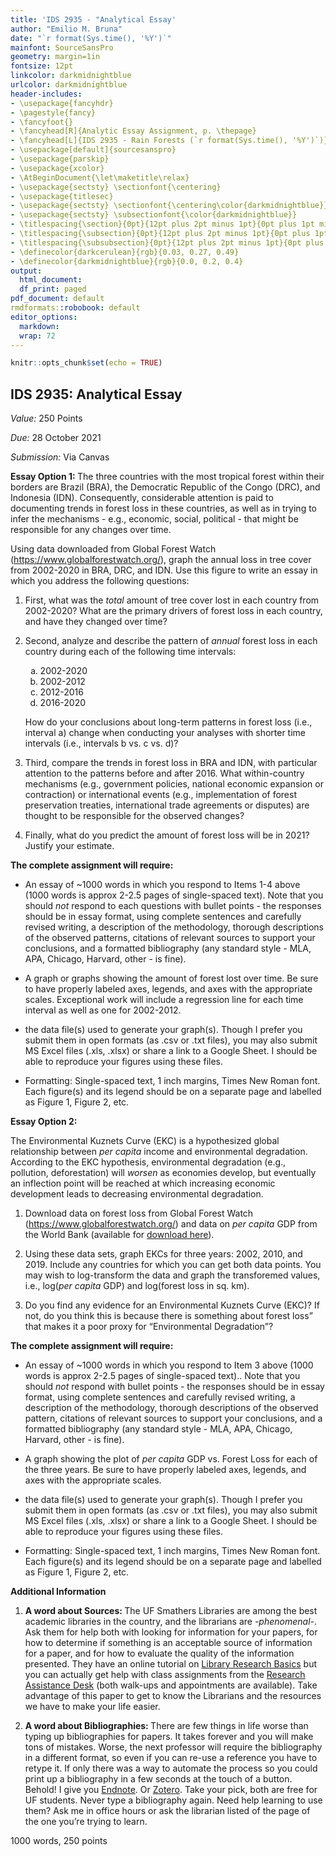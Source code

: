```yaml
---
title: 'IDS 2935 - "Analytical Essay'
author: "Emilio M. Bruna"
date: "`r format(Sys.time(), '%Y')`"
mainfont: SourceSansPro
geometry: margin=1in
fontsize: 12pt
linkcolor: darkmidnightblue
urlcolor: darkmidnightblue
header-includes:
- \usepackage{fancyhdr}
- \pagestyle{fancy}
- \fancyfoot{}
- \fancyhead[R]{Analytic Essay Assignment, p. \thepage}
- \fancyhead[L]{IDS 2935 - Rain Forests (`r format(Sys.time(), '%Y')`)}
- \usepackage[default]{sourcesanspro}
- \usepackage{parskip}
- \usepackage{xcolor}
- \AtBeginDocument{\let\maketitle\relax}
- \usepackage{sectsty} \sectionfont{\centering}
- \usepackage{titlesec}
- \usepackage{sectsty} \sectionfont{\centering\color{darkmidnightblue}}
- \usepackage{sectsty} \subsectionfont{\color{darkmidnightblue}}
- \titlespacing{\section}{0pt}{12pt plus 2pt minus 1pt}{0pt plus 1pt minus 1pt}
- \titlespacing{\subsection}{0pt}{12pt plus 2pt minus 1pt}{0pt plus 1pt minus 1pt}
- \titlespacing{\subsubsection}{0pt}{12pt plus 2pt minus 1pt}{0pt plus 1pt minus 1pt}
- \definecolor{darkcerulean}{rgb}{0.03, 0.27, 0.49}
- \definecolor{darkmidnightblue}{rgb}{0.0, 0.2, 0.4}
output:
  html_document:
  df_print: paged
pdf_document: default
rmdformats::robobook: default
editor_options: 
  markdown: 
  wrap: 72
---
```

  
  ```r
knitr::opts_chunk$set(echo = TRUE)
```

## IDS 2935: Analytical Essay
\vspace{0.3cm}

*Value: *250 Points  

*Due: *28 October 2021 

*Submission:* Via Canvas  


**Essay Option 1: **The three countries with the most tropical forest within their borders are Brazil (BRA), the Democratic Republic of the Congo (DRC), and Indonesia (IDN). Consequently, considerable attention is paid to documenting trends in forest loss in these countries, as well as in trying to infer the mechanisms - e.g., economic, social, political - that might be responsible for any changes over time.

Using data downloaded from Global Forest Watch ([https://www.globalforestwatch.org/](https://www.globalforestwatch.org/)), graph the annual loss in tree cover from 2002-2020 in BRA, DRC, and IDN. Use this figure to write an essay in which you address the following questions:

1) First, what was the *total* amount of tree cover lost in each country from 2002-2020? What are the primary drivers of forest loss in each country, and have they changed over time? 

2) Second, analyze and describe the pattern of *annual* forest loss in each country during each of the following time intervals:  

    a) 2002-2020
    b) 2002-2012
    c) 2012-2016
    d) 2016-2020

    How do your conclusions about long-term patterns in forest loss (i.e., interval a) change when conducting your analyses with shorter time intervals (i.e., intervals b vs. c vs. d)?    

3) Third, compare the trends in forest loss in BRA and IDN, with particular attention to the patterns before and after 2016. What within-country mechanisms (e.g., government policies, national economic expansion or contraction) or international events (e.g., implementation of forest preservation treaties, international trade agreements or disputes) are thought to be responsible for the observed changes?

4) Finally, what do you predict the amount of forest loss will be in 2021? Justify your estimate.

**The complete assignment will require:  **

* An essay of ~1000 words in which you respond to Items 1-4 above (1000 words is approx 2-2.5 pages of single-spaced text). Note that you should *not* respond to each questions with bullet points - the responses should be in essay format, using complete sentences and carefully revised writing, a description of the methodology, thorough descriptions of the observed patterns, citations of relevant sources to support your conclusions, and a formatted bibliography (any standard style - MLA, APA, Chicago, Harvard, other - is fine). 

* A graph or graphs showing the amount of forest lost over time. Be sure to have properly labeled axes, legends, and axes with the appropriate scales. Exceptional work will include a regression line for each time interval as well as one for 2002-2012.     

* the data file(s) used to generate your graph(s). Though I prefer you submit them in open formats (as .csv or .txt files), you may also submit MS Excel files (.xls, .xlsx) or share a link to a Google Sheet. I should be able to reproduce your figures using these files. 

* Formatting: Single-spaced text, 1 inch margins, Times New Roman font. Each figure(s) and its legend should be on a separate page and labelled as Figure 1, Figure 2, etc.  





**Essay Option 2: **

The Environmental Kuznets Curve (EKC) is a hypothesized global relationship between *per capita* income and environmental degradation. According to the EKC hypothesis, environmental degradation (e.g., pollution, deforestation) will *worsen* as economies develop, but eventually an inflection point will be reached at which increasing economic development leads to decreasing environmental degradation.


1. Download data on forest loss from Global Forest Watch ([https://www.globalforestwatch.org/](https://www.globalforestwatch.org/)) and data on *per capita* GDP from the World Bank (available for [download here](https://databank.worldbank.org/indicator/NY.GDP.PCAP.CD/1ff4a498/Popular-Indicators)). 

2. Using these data sets, graph EKCs for three years: 2002, 2010, and 2019. Include any countries for which you can get both data points. You may wish to log-transform the data and graph the transforemed values, i.e., log(*per capita* GDP) and log(forest loss in sq. km).

3. Do you find any evidence for an Environmental Kuznets Curve (EKC)? If not, do you think this is because there is something about forest loss" that makes it a poor proxy for "Environmental Degradation"?

**The complete assignment will require:  **

* An essay of ~1000 words in which you respond to Item 3 above (1000 words is approx 2-2.5 pages of single-spaced text).. Note that you should *not* respond with bullet points - the responses should be in essay format, using complete sentences and carefully revised writing, a description of the methodology, thorough descriptions of the observed pattern, citations of relevant sources to support your conclusions, and a formatted bibliography (any standard style - MLA, APA, Chicago, Harvard, other - is fine).

* A graph showing the plot of *per capita*  GDP vs. Forest Loss for each of the three years. Be sure to have properly labeled axes, legends, and axes with the appropriate scales.      

* the data file(s) used to generate your graph(s). Though I prefer you submit them in open formats (as .csv or .txt files), you may also submit MS Excel files (.xls, .xlsx) or share a link to a Google Sheet. I should be able to reproduce your figures using these files. 

* Formatting: Single-spaced text, 1 inch margins, Times New Roman font. Each figure(s) and its legend should be on a separate page and labelled as Figure 1, Figure 2, etc.  

<!-- https://www.science.org/doi/10.1126/science.1244693 -->

<!-- https://www.wri.org/insights/indonesia-reducing-deforestation-problem-areas-remain -->
<!-- https://www.nature.com/articles/s41559-020-01368-x -->
<!-- https://iiasa.ac.at/web/home/about/news/170116-forest-dev.html -->
<!-- https://www.globalforestwatch.org/blog/data-and-research/global-tree-cover-loss-data-2020/ -->

**Additional Information**


1. **A word about Sources: **The UF Smathers Libraries are among the best academic libraries in the country, and the librarians are *-phenomenal-*. Ask them for help both with looking for information for your papers, for how to determine if something is an acceptable source of information for a paper, and for how to evaluate the quality of the information presented. They have an online tutorial on [Library Research Basics](https://guides.uflib.ufl.edu/libraryresearch/libraryresearch) but you can actually get help with class assignments from the [Research Assistance Desk](https://librarywest.uflib.ufl.edu/services-resources/research-assistance-desk/) (both walk-ups and appointments are available). Take advantage of this paper to get to know the Librarians and the resources we have to make your life easier.

2. **A word about Bibliographies: **There are few things in life worse than typing up bibliographies for papers. It takes forever and you will make tons of mistakes. Worse, the next professor will require the bibliography in a different format, so even if you can re-use a reference you have to retype it. If only there was a way to automate the process so you could print up a bibliography in a few seconds at the touch of a button. Behold! I give you [Endnote](https://guides.uflib.ufl.edu/endnote). Or [Zotero](https://guides.uflib.ufl.edu/zoterocite). Take your pick, both are free for UF students. Never type a bibliography again. Need help learning to use them? Ask me in office hours or ask the librarian listed of the page of the one you're trying to learn.   

















1000 words, 250 points